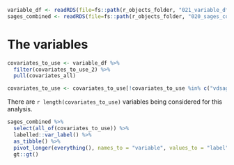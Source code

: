 
```r
variable_df <- readRDS(file=fs::path(r_objects_folder, "021_variable_df.rds"))
sages_combined <- readRDS(file=fs::path(r_objects_folder, "020_sages_combined.rds"))
```

# The variables

```r
covariates_to_use <- variable_df %>%
  filter(covariates_to_use_2) %>%
  pull(covariates_all)

covariates_to_use <- covariates_to_use[!covariates_to_use %in% c("vdsagesdeliriumever", "vdgcp_slope36m", "vdgcp_slope48m")]
```

There are `r length(covariates_to_use)` variables being considered for this analysis.

```r
sages_combined %>%
  select(all_of(covariates_to_use)) %>%
  labelled::var_label() %>%
  as_tibble() %>%
  pivot_longer(everything(), names_to = "variable", values_to = "label") %>%
  gt::gt()



```